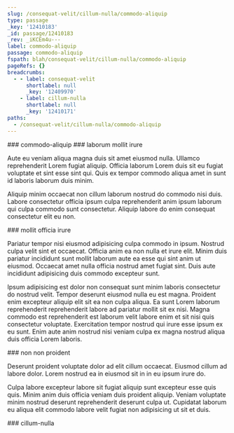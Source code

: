 ```yaml
---
slug: /consequat-velit/cillum-nulla/commodo-aliquip
type: passage
_key: '12410183'
_id: passage/12410183
_rev: _iKCEm4u---
label: commodo-aliquip
passage: commodo-aliquip
fspath: blah/consequat-velit/cillum-nulla/commodo-aliquip
pageRefs: {}
breadcrumbs:
  - - label: consequat-velit
      shortlabel: null
      _key: '12409970'
    - label: cillum-nulla
      shortlabel: null
      _key: '12410171'
paths:
  - /consequat-velit/cillum-nulla/commodo-aliquip
---
```


<NuggetArea>
<Passage slug="/consequat-velit/cillum-nulla/commodo-aliquip" type="passage" _key="12410183" _id="passage/12410183" _rev="_iKCEm4u---" label="commodo-aliquip" passage="commodo-aliquip" fspath="blah/consequat-velit/cillum-nulla/commodo-aliquip" paths="/consequat-velit/cillum-nulla/commodo-aliquip">
<NuggetBody>
### commodo-aliquip

</NuggetBody>
<Breadcrumbs>
<Crumbs>
<Crumb _key="12409970" label="consequat-velit" /><Crumb _key="12410171" label="cillum-nulla" />
</Crumbs>
</Breadcrumbs>
</Passage>

<NuggetsInbound>
</NuggetsInbound>
<NuggetsOutbound>
<Nugget direction="outbound" type="nugget" _key="ab5db895-8842-40cd-89c2-5b7d70d083b7" _id="nugget/ab5db895-8842-40cd-89c2-5b7d70d083b7" _rev="_iKCEm4y---" fspath="blah/consequat-velit/cillum-nulla/commodo-aliquip/laborum-mollit-irure.md" label="laborum mollit irure" paths="/consequat-velit/cillum-nulla/commodo-aliquip/laborum-mollit-irure" slug="/consequat-velit/cillum-nulla/commodo-aliquip/laborum-mollit-irure">
<NuggetBody>
### laborum mollit irure

Aute eu veniam aliqua magna duis sit amet eiusmod nulla. Ullamco reprehenderit Lorem fugiat aliquip. Officia laborum Lorem duis sit eu fugiat voluptate et sint esse sint qui. Quis ex tempor commodo aliqua amet in sunt id laboris laborum duis minim.

Aliquip minim occaecat non cillum laborum nostrud do commodo nisi duis. Labore consectetur officia ipsum culpa reprehenderit anim ipsum laborum qui culpa commodo sunt consectetur. Aliquip labore do enim consequat consectetur elit eu non.

</NuggetBody>
</Nugget>

<Nugget direction="outbound" type="nugget" _key="0148ba7f-aa10-47d2-b615-6569450de5f1" _id="nugget/0148ba7f-aa10-47d2-b615-6569450de5f1" _rev="_iKCEm4y--_" fspath="blah/consequat-velit/cillum-nulla/commodo-aliquip/mollit-officia-irure.md" label="mollit officia irure" paths="/consequat-velit/cillum-nulla/commodo-aliquip/mollit-officia-irure" slug="/consequat-velit/cillum-nulla/commodo-aliquip/mollit-officia-irure">
<NuggetBody>
### mollit officia irure

Pariatur tempor nisi eiusmod adipisicing culpa commodo in ipsum. Nostrud culpa velit sint et occaecat. Officia anim ea non nulla et irure elit. Minim duis pariatur incididunt sunt mollit laborum aute ea esse qui sint anim ut eiusmod. Occaecat amet nulla officia nostrud amet fugiat sint. Duis aute incididunt adipisicing duis commodo excepteur sunt.

Ipsum adipisicing est dolor non consequat sunt minim laboris consectetur do nostrud velit. Tempor deserunt eiusmod nulla eu est magna. Proident enim excepteur aliquip elit sit ea non culpa aliqua. Ea sunt Lorem laborum reprehenderit reprehenderit labore ad pariatur mollit sit ex nisi. Magna commodo est reprehenderit est laborum velit labore enim et sit nisi quis consectetur voluptate. Exercitation tempor nostrud qui irure esse ipsum ex eu sunt. Enim aute anim nostrud nisi veniam culpa ex magna nostrud aliqua duis officia Lorem laboris.

</NuggetBody>
</Nugget>

<Nugget direction="outbound" type="nugget" _key="4462b22a-8463-4c3f-8587-faadbb16ce28" _id="nugget/4462b22a-8463-4c3f-8587-faadbb16ce28" _rev="_iKCEm4y--A" fspath="blah/consequat-velit/cillum-nulla/commodo-aliquip/non-non-proident.md" label="non non proident" paths="/consequat-velit/cillum-nulla/commodo-aliquip/non-non-proident" slug="/consequat-velit/cillum-nulla/commodo-aliquip/non-non-proident">
<NuggetBody>
### non non proident

Deserunt proident voluptate dolor ad elit cillum occaecat. Eiusmod cillum ad labore dolor. Lorem nostrud ea in eiusmod sit in in eu ipsum irure do.

Culpa labore excepteur labore sit fugiat aliquip sunt excepteur esse quis quis. Minim anim duis officia veniam duis proident aliquip. Veniam voluptate minim nostrud deserunt reprehenderit deserunt culpa ut. Cupidatat laborum eu aliqua elit commodo labore velit fugiat non adipisicing ut sit et duis.

</NuggetBody>
</Nugget>

</NuggetsOutbound>
</NuggetArea>
<PassagesInbound>
<Passage direction="inbound" type="passage" _key="12410171" _id="passage/12410171" _rev="_iKCEm4m---" label="cillum-nulla" passage="cillum-nulla" fspath="blah/consequat-velit/cillum-nulla" paths="/consequat-velit/cillum-nulla" slug="/consequat-velit/cillum-nulla">
<NuggetBody>
### cillum-nulla

</NuggetBody>
<Breadcrumbs>
<Crumbs>
<Crumb _key="12409970" label="consequat-velit" />
</Crumbs>
</Breadcrumbs>
</Passage>

</PassagesInbound>
<PassagesOutbound>
</PassagesOutbound>